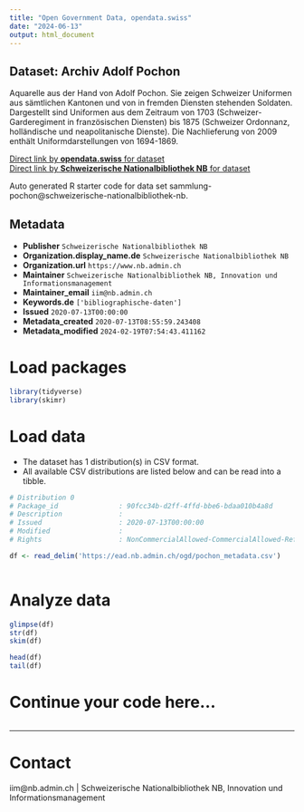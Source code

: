 ```yaml
---
title: "Open Government Data, opendata.swiss"
date: "2024-06-13"
output: html_document
---
```


## Dataset: Archiv Adolf Pochon

Aquarelle aus der Hand von Adolf Pochon. Sie zeigen Schweizer Uniformen aus sämtlichen Kantonen und von in fremden Diensten stehenden Soldaten. Dargestellt sind Uniformen aus dem Zeitraum von 1703 (Schweizer-Garderegiment in französischen Diensten) bis 1875 (Schweizer Ordonnanz, holländische und neapolitanische Dienste). Die Nachlieferung von 2009 enthält Uniformdarstellungen von 1694-1869.

[Direct link by **opendata.swiss** for dataset](https://opendata.swiss/de/dataset/sammlung-pochon)<br>
[Direct link by **Schweizerische Nationalbibliothek NB** for dataset](https://www.helveticarchives.ch/detail.aspx?id=512790)

Auto generated R starter code for data set sammlung-pochon@schweizerische-nationalbibliothek-nb.

## Metadata

- **Publisher** `Schweizerische Nationalbibliothek NB`
- **Organization.display_name.de** `Schweizerische Nationalbibliothek NB`
- **Organization.url** `https://www.nb.admin.ch`
- **Maintainer** `Schweizerische Nationalbibliothek NB, Innovation und Informationsmanagement `
- **Maintainer_email** `iim@nb.admin.ch`
- **Keywords.de** `['bibliographische-daten']`
- **Issued** `2020-07-13T00:00:00`
- **Metadata_created** `2020-07-13T08:55:59.243408`
- **Metadata_modified** `2024-02-19T07:54:43.411162`


# Load packages

```r

library(tidyverse)
library(skimr)

```

# Load data

-   The dataset has 1 distribution(s) in CSV format.
-   All available CSV distributions are listed below and can be read into a tibble.

```r

# Distribution 0
# Package_id               : 90fcc34b-d2ff-4ffd-bbe6-bdaa010b4a8d
# Description              : 
# Issued                   : 2020-07-13T00:00:00
# Modified                 : 
# Rights                   : NonCommercialAllowed-CommercialAllowed-ReferenceNotRequired

df <- read_delim('https://ead.nb.admin.ch/ogd/pochon_metadata.csv')



```

# Analyze data

```r

glimpse(df)
str(df)
skim(df)

head(df)
tail(df)

```

# Continue your code here...

```r

```

------------------------------------------------------------------------

# Contact

iim@nb.admin.ch | Schweizerische Nationalbibliothek NB, Innovation und Informationsmanagement
